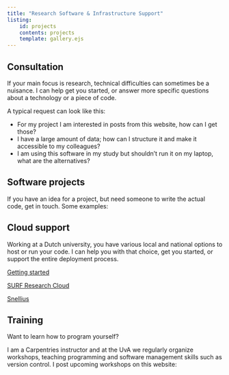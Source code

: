 ```yaml
---
title: "Research Software & Infrastructure Support"
listing:
    id: projects
    contents: projects
    template: gallery.ejs
---
```


## Consultation

If your main focus is research, technical difficulties can sometimes be a nuisance. I can help get you started, or answer more specific questions about a technology or a piece of code.

A typical request can look like this:

- For my project I am interested in posts from this website, how can I get those?
- I have a large amount of data; how can I structure it and make it accessible to my colleagues?
- I am using this software in my study but shouldn't run it on my laptop, what are the alternatives?


## Software projects

If you have an idea for a project, but need someone to write the actual code, get in touch. Some examples:

:::{#projects}
:::


## Cloud support

Working at a Dutch university, you have various local and national options to host or run your code. I can help you with that choice, get you started, or support the entire deployment process.

[Getting started](link to diagram)

[SURF Research Cloud](src.qmd)

[Snellius](https://github.com/paulmaxus/llama-prompt-demo)


## Training

Want to learn how to program yourself?

I am a Carpentries instructor and at the UvA we regularly organize workshops, teaching programming and software management skills such as version control. I post upcoming workshops on this website: